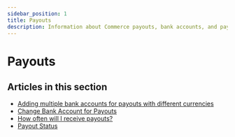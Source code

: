 ```yaml
---
sidebar_position: 1
title: Payouts
description: Information about Commerce payouts, bank accounts, and payout status
---
```


# Payouts

## Articles in this section

- [Adding multiple bank accounts for payouts with different currencies](./adding-multiple-bank-accounts-for-payouts-with-different-currencies.mdx)
- [Change Bank Account for Payouts](./change-bank-account-for-payouts.mdx)
- [How often will I receive payouts?](./how-often-will-i-receive-payouts.mdx)
- [Payout Status](./payout-status.mdx)
